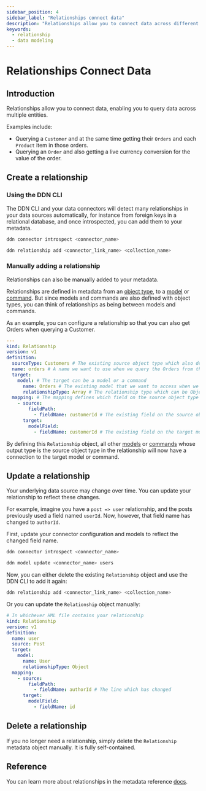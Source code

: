 ```yaml
---
sidebar_position: 4
sidebar_label: "Relationships connect data"
description: "Relationships allow you to connect data across different models."
keywords:
  - relationship
  - data modeling
---
```



# Relationships Connect Data

## Introduction

Relationships allow you to connect data, enabling you to query data across multiple entities.

Examples include:

- Querying a `Customer` and at the same time getting their `Orders` and each `Product` item in those orders.
- Querying an `Order` and also getting a live currency conversion for the value of the order.

## Create a relationship

### Using the DDN CLI

The DDN CLI and your data connectors will detect many relationships in your data sources automatically, for instance
from foreign keys in a relational database, and once introspected, you can add them to your metadata.

```bash title="Introspect your data source:"
ddn connector introspect <connector_name>
```

```bash title="Add relationships to your metadata:"
ddn relationship add <connector_link_name> <collection_name>
```

### Manually adding a relationship

Relationships can also be manually added to your metadata.

Relationships are defined in metadata from an [object type](/supergraph-modeling/types.mdx#objecttype-objecttype), to a
[model](/supergraph-modeling/models.mdx) or [command](/supergraph-modeling/commands.mdx). But since models and commands
are also defined with object types, you can think of relationships as being between models and commands.

As an example, you can configure a relationship so that you can also get Orders when querying a Customer.

```yaml title="Create a relationship in your metadata:"
---
kind: Relationship
version: v1
definition:
  sourceType: Customers # The existing source object type which also defines the model
  name: orders # A name we want to use when we query the Orders from the Customer
  target:
    model: # The target can be a model or a command
      name: Orders # The existing model that we want to access when we query the Orders from the Customer
      relationshipType: Array # The relationship type which can be Object or Array. Since a customer can have many orders, we use an Array.
  mapping: # The mapping defines which field on the source object type maps to which field on the target model
    - source:
        fieldPath:
          - fieldName: customerId # The existing field on the source object type that we want to map to the target model
      target:
        modelField:
          - fieldName: customerId # The existing field on the target model that we want to map to the source object type
```

By defining this `Relationship` object, all other [models](/supergraph-modeling/models.mdx) or
[commands](/supergraph-modeling/commands.mdx) whose output type is the source object type in the relationship will now
have a connection to the target model or command.

## Update a relationship

Your underlying data source may change over time. You can update your relationship to reflect these changes.

For example, imagine you have a `post => user` relationship, and the posts previously used a field named `userId`. Now,
however, that field name has changed to `authorId`.

First, update your connector configuration and models to reflect the changed field name.

```bash title="Update your source introspection:"
ddn connector introspect <connector_name>
```

```bash title="Then, update your model:"
ddn model update <connector_name> users
```

Now, you can either delete the existing `Relationship` object and use the DDN CLI to add it again:

```bash title="Delete your existing relationship manually and add it again:"
ddn relationship add <connector_link_name> <collection_name>
```

Or you can update the `Relationship` object manually:

```yaml title="Edit the existing metadata file:"
# In whichever HML file contains your relationship
kind: Relationship
version: v1
definition:
  name: user
  source: Post
  target:
    model:
      name: User
      relationshipType: Object
  mapping:
    - source:
        fieldPath:
          - fieldName: authorId # The line which has changed
      target:
        modelField:
          - fieldName: id
```

## Delete a relationship

If you no longer need a relationship, simply delete the `Relationship` metadata object manually. It is fully
self-contained.

## Reference

You can learn more about relationships in the metadata reference [docs](/supergraph-modeling/relationships.mdx).
